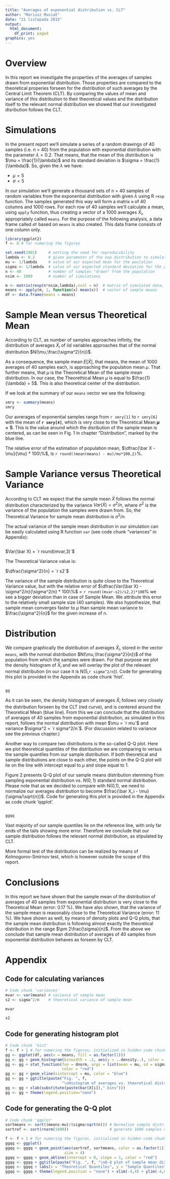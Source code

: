 ```yaml
---
title: "Averages of exponential distribution vs. CLT"
author: "Mariusz Musiał"
date: "21 listopada 2015"
output:
  html_document:
    df_print: paged
graphics: yes
---
```


# Overview

In this report we investigate the properties of the averages of samples drawn from exponential distribution. Those properties are compared to the theoretical properies forseen for the distribution of such averages by the Central Limit Theorem (CLT). By comparing the values of mean and variance of this distribution to their theoretical values and the distribution itself to the relevant normal distribution we showed that our investigated disribution follows the CLT.

# Simulations

In the present report we'll simulate a series of a random drawings of 40 samples (i.e. n = 40) from the population with exponential distribution with the parameter $\lambda = 0.2$. That means, that the mean of this distribution is $\mu = \frac{1}{\lambda}$ and its standard deviation is $\sigma = \frac{1}{\lambda}$. So, given the $\lambda$ we have:

- $\mu = 5$
- $\sigma = 5$

In our simulation we'll generate a thousand sets of n = 40 samples of random variables from the exponential distribution with given $\lambda$ using R `rexp` function. The samples generated this way will form a matrix `m` of 40 columns and 1000 rows. For each row of 40 samples we'll calculate a mean, using `apply` function, thus creating a vector of a 1000 averages $\bar X_i$, appropriately called `means`. For the purpose of the following analysis, a data frame called `df` based on `means` is also created. This data frame consists of one column only.

```r
library(ggplot2)
f <- 0 # for numering the figures
```

```r
set.seed(1901)     # setting the seed for reproducibility
lambda <- 0.2      # given parameter of the exp distribution to simulate
mu <- 1/lambda     # value of our expected mean for the poulation
sigma <- 1/lambda  # value of our expected standard deviation for the population
n <- 40            # number of samples "drawn" from the population
nsim <- 1000       # number of simulations

m <- matrix(rexp(n*nsim,lambda),ncol = n)  # matrix of simulated data, 1000 x 40
means <- apply(m, 1, function(x) mean(x))  # vector of sample means
df <- data.frame(means = means)
```

# Sample Mean versus Theoretical Mean

According to CLT, as number of samples approaches infinity, the distribution of averages $\bar X_i$ of iid variables approaches that of the normal distribution $N(\mu,\frac{\sigma^2}{n})$.

As a consequence, the sample mean $E[\bar X]$, that means, the mean of 1000 averages of 40 samples each, is approaching the population mean $\mu$. That further means, that $\mu$ is the Theoretical Mean of the sample mean distribution. In our case, the Theorethical Mean $\mu$ is equal to $\frac{1}{\lambda} = 5$. This is also theoretical center of the distribution.

If we look at the summary of our `means` vector we see the following:

```r
smry <- summary(means)
smry
```

Our avrerages of exponential samples range from `r smry[1]` to `r smry[6]` with the mean of **`r smry[4]`**, which is very close to the Theoretical Mean **$\mu = 5$**. This is the value around which the disribution of the sample mean is centered, as can be seen in Fig. 1 in chapter "Distribution", marked by the blue line.

The relative error of the estimation of population mean, $\dfrac{\bar X - \mu}{\mu} * 100\%$, is `r round((mean(means) - mu)/mu*100,2)`%.


# Sample Variance versus Theoretical Variance

According to CLT we expect that the sample mean $\bar X$ follows the normal distribution characterized by the variance $Var(\bar X) = \sigma^2/n$, where $\sigma^2$ is the variance of the population the samples were drawn from. So, the Theoretical Variance for sample mean distribution is $\sigma^2/n$.

The actual variance of the sample mean distribution in our simulation can be easily calculated using R function `var` (see code chunk "variances" in Appendix):

```r
```

$Var(\bar X) = `r round(mvar,3)`$

The Theoretical Variance value is:

$\dfrac{\sigma^2}{n} = `r s2`$

The variance of the sample distribution is quite close to the Theoretical Variance value, but with the relative error of $\dfrac{Var(\bar X) - \sigma^2/n}{\sigma^2/n} * 100\%$ = `r round((mvar-s2)/s2,2)*100`% we see a bigger deviation than in case of Sample Mean. We attribute this error to the relatively small sample size (40 samples). We also hypothesize, that sample mean converges faster to $\mu$ than sample mean variance to $\frac{\sigma^2}{n}$ for the given increase of n.

# Distribution

We compare graphically the distribution of averages $\bar X_i$, stored in the vector `means`, with the normal distribution $N(\mu,\frac{\sigma^2}{n})$ of the population from which the samples were drawn. For that purpose we plot the density histogram of $\bar X_i$ and we will overlay the plot of the relevant normal distribution (in our case it is N(5,`r sigma^2/n`)). Code for generating this plot is provided in the Appendix as code chunk 'hist'.

```r
```

```r
gg
```

As it can be seen, the density histogram of averages $\bar X_i$ follows very closely the distribution forseen by the CLT (red curve), and is centered around the Theoretical Mean (blue line). From this we can conclude that the distribution of averages of 40 samples from exponential distribution, as simulated in this report, follows the normal distribution with mean $\mu = `r mu`$ and variance $\sigma^2 = `r sigma^2/n`$. (For discussion related to variance see the previous chapter.)

Another way to compare two distributions is the so-called Q-Q plot. Here we plot theoretical quantiles of the distribution we are comparing to versus the sample quantiles from our sample distribution. If both theoretical and sample distributions are close to each other, the points on the Q-Q plot will lie on the line with intercept equal to $\mu$ and slope equal to 1.

Figure 2 presents Q-Q plot of our sample means distribution stemming from sampling exponential distribution vs. $N(0,1)$ standard normal distribution. Please note that as we decided to compare with N(0,1), we need to normalize our averages distribution to become $\frac{\bar X_i - \mu}{\sigma/\sqrt{n}}$. Code for generating this plot is provided in the Appendix as code chunk 'qqplot'.

```r
```

```r
ggqq
```


Vast majority of our sample quantiles lie on the reference line, with only far ends of the  tails showing more error. Therefore we conclude that our sample distribution follows the relevant normal distribution, as stipulated by CLT.

More formal test of the distribution can be realized by means of Kolmogorov-Smirnov test, which is however outside the scope of this report.

# Conclusions

In this report we have shown that the sample mean of the distribution of averages of 40 samples from exponential distribution is very close to the Theoretical Mean (error: 0.17 %). We have also shown, that the variance of the sample mean is reasonably close to the Theoretical Variance (error: 11 %). We have shown as well, by means of density plots and Q-Q plots, that the sample mean distribution is following almost exactly the theoretical distribution in the range $\pm 2\frac{\sigma}{n}$. From the above we conclude that sample mean distribution of averages of 40 samples from exponential distribution behaves as forseen by CLT.

\newpage

# Appendix

## Code for calculating variances

```r
# Code chunk 'variances'
mvar <- var(means) # variance of sample mean
s2 <- sigma^2/n    # theoretical variance of sample mean
```

```r
mvar
```

```r
s2
```

## Code for generating histogram plot

```r
# Code chunk 'hist'
f <- f + 1 # for numering the figures, initialized in hidden code chunk
gg <- ggplot(df, aes(x = means, fill = as.factor(1)))
gg <- gg + geom_histogram(binwidth = .2, aes(y = ..density..), color = "black")
gg <- gg + stat_function(fun = dnorm, args = list(mean = mu, sd = sigma/sqrt(n)), size = 1,
                         color = "red")
gg <- gg + geom_vline(xintercept = mu, color = "blue")
gg <- gg + ggtitle(paste("Fig. ", f,
                         "\nHistogram of averages vs. theoretical distribution"))
gg <- gg + xlab(substitute(paste(bar(X[i])," bins")))
gg <- gg + theme(legend.position="none")
```

## Code for generating the Q-Q plot

```r
# Code chunk 'qqplot'
sortmeans <- sort((means-mu)/(sigma/sqrt(n))) # Normalize sample distribution
sortref <- sort(rnorm(1000))                  # generate 1000 samples of N(0,1)

f <- f + 1 # for numering the figures, initialized in hidden code chunk
ggqq <- ggplot()
ggqq <- ggqq + geom_point(aes(sortref, sortmeans, color = as.factor(1)), alpha = .5,
                          size = 4)
ggqq <- ggqq + geom_abline(intercept = 0, slope = 1, color = "red")
ggqq <- ggqq + ggtitle(paste("Fig. ", f, "\nQ-Q plot of sample mean distribution"))
ggqq <- ggqq + labs(x = "Theoretical Quantiles", y = "Sample Quantiles")
ggqq <- ggqq + theme(legend.position = "none") + xlim(-4,4) + ylim(-4,6)
```
